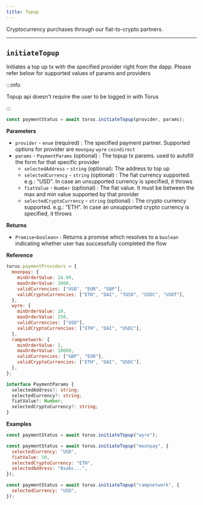 ```yaml
---
title: Topup
---
```


Cryptocurrency purchases through our fiat-to-crypto partners.

---

## `initiateTopup`

Initiates a top up tx with the specified provider right from the dapp. Please refer below for supported values of params and providers

:::info

Topup api doesn't require the user to be logged in with Torus

:::

```javascript
const paymentStatus = await torus.initiateTopup(provider, params);
```

**Parameters**

- `provider` - `enum` \(required\) : The specified payment partner. Supported options for provider are `moonpay` `wyre` `coindirect`
- `params` - `PaymentParams` \(optional\) : The topup tx params. used to autofill the form for that specific provider
  - `selectedAddress` - `string` \(optional\): The address to top up
  - `selectedCurrency` - `string` \(optional\) : The fiat currency supported. e.g.: "USD". In case an unsupported currency is specified, it throws
  - `fiatValue` - `Number` \(optional\) : The fiat value. It must be between the max and min value supported by that provider
  - `selectedCryptoCurrency` - `string` \(optional\) : The crypto currency supported. e.g.: "ETH". In case an unsupported crypto currency is
    specified, it throws

**Returns**

- `Promise<boolean>` : Returns a promise which resolves to a `boolean` indicating whether user has successfully completed the flow

**Reference**

```javascript
torus.paymentProviders = {
  moonpay: {
    minOrderValue: 24.99,
    maxOrderValue: 2000,
    validCurrencies: ["USD", "EUR", "GBP"],
    validCryptoCurrencies: ["ETH", "DAI", "TUSD", "USDC", "USDT"],
  },
  wyre: {
    minOrderValue: 20,
    maxOrderValue: 250,
    validCurrencies: ["USD"],
    validCryptoCurrencies: ["ETH", "DAI", "USDC"],
  },
  rampnetwork: {
    minOrderValue: 1,
    maxOrderValue: 10000,
    validCurrencies: ["GBP", "EUR"],
    validCryptoCurrencies: ["ETH", "DAI", "USDC"],
  },
};
```

```typescript
interface PaymentParams {
  selectedAddress?: string;
  selectedCurrency?: string;
  fiatValue?: Number;
  selectedCryptoCurrency?: string;
}
```

**Examples**

```javascript
const paymentStatus = await torus.initiateTopup("wyre");
```

```javascript
const paymentStatus = await torus.initiateTopup("moonpay", {
  selectedCurrency: "USD",
  fiatValue: 50,
  selectedCryptoCurrency: "ETH",
  selectedAddress: "0xabc...",
});
```

```javascript
const paymentStatus = await torus.initiateTopup("rampnetwork", {
  selectedCurrency: "USD",
});
```

